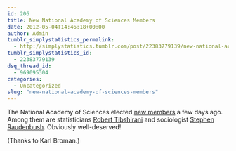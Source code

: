 ```yaml
---
id: 206
title: New National Academy of Sciences Members
date: 2012-05-04T14:46:18+00:00
author: Admin
tumblr_simplystatistics_permalink:
  - http://simplystatistics.tumblr.com/post/22383779139/new-national-academy-of-sciences-members
tumblr_simplystatistics_id:
  - 22383779139
dsq_thread_id:
  - 969095304
categories:
  - Uncategorized
slug: "new-national-academy-of-sciences-members"
---
```

The National Academy of Sciences elected <a href="http://www.nasonline.org/news-and-multimedia/news/2012_05_01_NAS_Election.html" target="_blank">new members</a> a few days ago. Among them are statisticians <a href="http://www.google.com/url?sa=t&rct=j&q=&esrc=s&source=web&cd=1&ved=0CGoQFjAA&url=http%3A%2F%2Fwww-stat.stanford.edu%2F~tibs%2F&ei=E9ijT9feLajo0gGo3byuCQ&usg=AFQjCNH9sYoebTZ858PQOmkuwC8XR7CZtA&sig2=H8W1CQVbC-ypebfWgFQCcQ" target="_blank">Robert Tibshirani</a> and sociologist <a href="http://sociology.uchicago.edu/people/faculty/raudenbush.shtml" target="_blank">Stephen Raudenbush</a>. Obviously well-deserved!

(Thanks to Karl Broman.)
